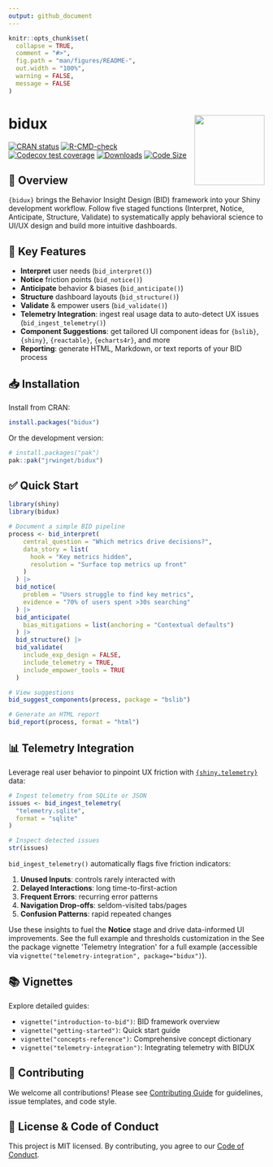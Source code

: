 ```yaml
---
output: github_document
---
```


<!-- README.md is generated from README.Rmd. Please edit that file -->

```r
knitr::opts_chunk$set(
  collapse = TRUE,
  comment = "#>",
  fig.path = "man/figures/README-",
  out.width = "100%",
  warning = FALSE,
  message = FALSE
)
```

# bidux  <a href="https://github.com/jrwinget/bid-framework"><img src="man/figures/hex_bidux.png" align="right" height="138" /></a>

<!-- badges: start -->
[![CRAN status](https://www.r-pkg.org/badges/version/bidux)](https://cran.r-project.org/package=bidux)
[![R-CMD-check](https://github.com/jrwinget/bidux/actions/workflows/R-CMD-check.yaml/badge.svg)](https://github.com/jrwinget/bidux/actions/workflows/R-CMD-check.yaml)
[![Codecov test coverage](https://codecov.io/gh/jrwinget/bidux/graph/badge.svg)](https://app.codecov.io/gh/jrwinget/bidux)
[![Downloads](https://cranlogs.r-pkg.org/badges/bidux)](https://cranlogs.r-pkg.org/badges/bidux)
[![Code Size](https://img.shields.io/github/languages/code-size/jrwinget/bidux)](https://github.com/jrwinget/bidux)
<!-- badges: end -->

## 📖 Overview

`{bidux}` brings the Behavior Insight Design (BID) framework into your Shiny development workflow. Follow five staged functions (Interpret, Notice, Anticipate, Structure, Validate) to systematically apply behavioral science to UI/UX design and build more intuitive dashboards.

## 🚀 Key Features

* **Interpret** user needs (`bid_interpret()`)
* **Notice** friction points (`bid_notice()`)
* **Anticipate** behavior & biases (`bid_anticipate()`)
* **Structure** dashboard layouts (`bid_structure()`)
* **Validate** & empower users (`bid_validate()`)
* **Telemetry Integration**: ingest real usage data to auto-detect UX issues (`bid_ingest_telemetry()`)
* **Component Suggestions**: get tailored UI component ideas for `{bslib}`, `{shiny}`, `{reactable}`, `{echarts4r}`, and more
* **Reporting**: generate HTML, Markdown, or text reports of your BID process

## 📥 Installation

Install from CRAN:

```r
install.packages("bidux")
```

Or the development version:

```r
# install.packages("pak")
pak::pak("jrwinget/bidux")
```

## ✅ Quick Start

```r
library(shiny)
library(bidux)

# Document a simple BID pipeline
process <- bid_interpret(
    central_question = "Which metrics drive decisions?",
    data_story = list(
      hook = "Key metrics hidden",
      resolution = "Surface top metrics up front"
    )
  ) |>
  bid_notice(
    problem = "Users struggle to find key metrics",
    evidence = "70% of users spent >30s searching"
  ) |>
  bid_anticipate(
    bias_mitigations = list(anchoring = "Contextual defaults")
  ) |>
  bid_structure() |>
  bid_validate(
    include_exp_design = FALSE,
    include_telemetry = TRUE,
    include_empower_tools = TRUE
  )

# View suggestions
bid_suggest_components(process, package = "bslib")

# Generate an HTML report
bid_report(process, format = "html")
```

## 📊 Telemetry Integration

Leverage real user behavior to pinpoint UX friction with [`{shiny.telemetry}`](https://github.com/Appsilon/shiny.telemetry) data:

```r
# Ingest telemetry from SQLite or JSON
issues <- bid_ingest_telemetry(
  "telemetry.sqlite",
  format = "sqlite"
)

# Inspect detected issues
str(issues)
```

`bid_ingest_telemetry()` automatically flags five friction indicators:

1. **Unused Inputs**: controls rarely interacted with
2. **Delayed Interactions**: long time-to-first-action
3. **Frequent Errors**: recurring error patterns
4. **Navigation Drop-offs**: seldom-visited tabs/pages
5. **Confusion Patterns**: rapid repeated changes

Use these insights to fuel the **Notice** stage and drive data-informed UI improvements. See the full example and thresholds customization in the See the package vignette \'Telemetry Integration\' for a full example (accessible via `vignette("telemetry-integration", package="bidux")`).

## 📚 Vignettes

Explore detailed guides:

* `vignette("introduction-to-bid")`: BID framework overview
* `vignette("getting-started")`: Quick start guide
* `vignette("concepts-reference")`: Comprehensive concept dictionary
* `vignette("telemetry-integration")`: Integrating telemetry with BIDUX

## 🤝 Contributing

We welcome all contributions! Please see [Contributing Guide](https://github.com/jrwinget/bidux/blob/main/.github/CONTRIBUTING.md) for guidelines, issue templates, and code style.

## 📜 License & Code of Conduct

This project is MIT licensed. By contributing, you agree to our [Code of Conduct](https://github.com/jrwinget/bidux/blob/main/.github/CODE_OF_CONDUCT.md).
